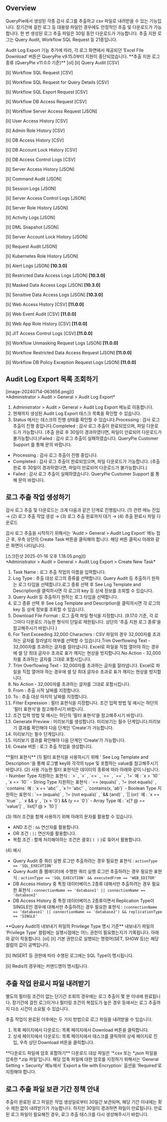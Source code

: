 
## Overview
QueryPie에서 생성된 각종 감사 로그를 추출하고 csv 파일로 내려받을 수 있는 기능입니다. 장기간에 걸친 로그 등 대용량 파일인 경우에도 안정적인 추출 및 다운로드가 가능합니다. 한 번 생성된 로그 추출 파일은 30일 동안 다운로드가 가능합니다. 추출 지원 로그는 Query Audit, Workflow SQL Request 등 21종입니다.

<Callout type="important">
Audit Log Export 기능 추가에 따라, 각 로그 화면에서 제공되던 ‘Excel File Download’ 버튼은 QueryPie v9.15.0부터 지원이 중단되었습니다. 
</Callout>

<Callout type="important">
**추출 지원 로그 종류 (QueryPie v11.0.0 기준)** 
[ol]
[li]
Query Audit [CSV] 

[li]
Workflow SQL Request [CSV] 

[li]
Workflow SQL Request for Query Details [CSV] 

[li]
Workflow SQL Export Request [CSV] 

[li]
Workflow DB Access Request [CSV] 

[li]
Workflow Server Access Request [JSON] 

[li]
User Access History [CSV] 

[li]
Admin Role History [CSV] 

[li]
DB Access History [CSV] 

[li]
DB Account Lock History [CSV] 

[li]
DB Access Control Logs [CSV] 

[li]
Server Access History [JSON] 

[li]
Command Audit [JSON] 

[li]
Session Logs [JSON] 

[li]
Server Access Control Logs [JSON] 

[li]
Server Role History [JSON] 

[li]
Activity Logs [JSON] 

[li]
DML Snapshot [JSON] 

[li]
Server Account Lock History [JSON] 

[li]
Request Audit [JSON] 

[li]
Kubernetes Role History [JSON] 

[li]
Alert Logs [JSON] **[10.3.0]**  

[li]
Restricted Data Access Logs [JSON] **[10.3.0]**  

[li]
Masked Data Access Logs [JSON] **[10.3.0]**  

[li]
Sensitive Data Access Logs [JSON] **[10.3.0]**  

[li]
Web Access History [CSV] **[11.0.0]** 

[li]
Web Event Audit [CSV] **[11.0.0]** 

[li]
Web App Role History [CSV] **[11.0.0]** 

[li]
JIT Access Control Logs [CSV] **[11.0.0]** 

[li]
Workflow Unmasking Request Logs [JSON] **[11.0.0]**  

[li]
Workflow Restricted Data Access Request [JSON] **[11.0.0]**  

[li]
Workflow DB Policy Exception Request Logs [JSON] **[11.0.0]**  


</Callout>

## Audit Log Export 목록 조회하기
<p align="center">
<div>[image-20240714-063656.png]()</div>
*Administrator &gt; Audit &gt; General &gt; Audit Log Export*
</p>

1. Administrator > Audit > General > Audit Log Export 메뉴로 이동합니다.
2. 현재까지 생성된 Audit Log Export 태스크 목록을 확인할 수 있습니다.
3. Status 에서는 태스크의 진행 상태를 확인할 수 있습니다.Processing : 감사 로그 추출이 진행 중입니다.Completed : 감사 로그 추출이 완료되었으며, 파일 다운로드가 가능합니다. (추출 완료 후 30일이 경과하였다면, 파일이 만료되어 다운로드가 불가능합니다.)Failed : 감사 로그 추출이 실패하였습니다. QueryPie Customer Support 를 통해 문의 바랍니다.
  * Processing : 감사 로그 추출이 진행 중입니다.
  * Completed : 감사 로그 추출이 완료되었으며, 파일 다운로드가 가능합니다. (추출 완료 후 30일이 경과하였다면, 파일이 만료되어 다운로드가 불가능합니다.)
  * Failed : 감사 로그 추출이 실패하였습니다. QueryPie Customer Support 를 통해 문의 바랍니다.

## 로그 추출 작업 생성하기
감사 로그 추출 및 다운로드는 크게 다음과 같은 단계로 진행됩니다. (1) 관련 메뉴 진입 → (2) 로그 추출 작업 생성 → (3) 로그 추출 완료까지 대기 → (4) 추출 완료시 파일 다운로드

감사 로그 추출을 시작하기 위해서는 ‘Audit &gt; General &gt; Audit Log Export’ 메뉴 접근 후, 우측 상단의 Create Task 버튼을 클릭해야 합니다. 해당 버튼 클릭시 아래와 같은 화면이 나타납니다.

<p align="center">
<div>[스크린샷 2025-01-16 오후 1.18.05.png]()</div>
*Administrator &gt; Audit &gt; General &gt; Audit Log Export &gt; Create New Task*
</p>

1. Task Name : 로그 추출 작업의 이름을 입력합니다.
2. Log Type : 추출 대상 로그의 종류를 선택합니다. Query Audit 등 추출하기 원하는 로그 타입을 선택합니다.로그 종류 선택 후 See Log Template and Description을 클릭하시면 각 로그의 key 등 상세 정보를 조회할 수 있습니다.
  1. Query Audit 등 추출하기 원하는 로그 타입을 선택합니다.
  2. 로그 종류 선택 후 See Log Template and Description을 클릭하시면 각 로그의 key 등 상세 정보를 조회할 수 있습니다.
3. Download File Format : 로그 출력 파일 형식을 지정합니다. (9.17.0 기준, 각 로그마다 다운로드 가능한 형식이 단일로 제한됩니다. 상단의 ‘추출 지원 로그 종류’을 참고해주시기 바랍니다.)
4. For Text Exceeding 32,000 Characters : CSV 파일의 경우 32,000자를 초과하는 글자를 잘라낼지 여부를 선택할 수 있습니다.Trim Overflowing Text - 32,000자를 초과하는 글자를 잘라냅니다. Excel로 파일을 직접 열어야 하는 경우에 셀 당 최대 글자수 초과로 표가 깨지는 현상을 방지합니다.No Action - 32,000자를 초과하는 글자를 그대로 포함시킵니다.
  1. Trim Overflowing Text - 32,000자를 초과하는 글자를 잘라냅니다. Excel로 파일을 직접 열어야 하는 경우에 셀 당 최대 글자수 초과로 표가 깨지는 현상을 방지합니다.
  2. No Action - 32,000자를 초과하는 글자를 그대로 포함시킵니다.
5. From : 추출 시작 날짜를 지정합니다.
6. To : 추출 대상 마지막 날짜를 지정합니다.
7. Filter Expression : 필터 표현식을 지정합니다. 조건 입력 방법 및 예시는 하단의 ‘필터 표현식’을 참고해주시기 바랍니다.
  1. 조건 입력 방법 및 예시는 하단의 ‘필터 표현식’을 참고해주시기 바랍니다.
8. Generate Preview : 미리보기를 생성합니다. 미리보기는 필수 단계입니다.미리보기 결과를 확인해야 다음 단계인 ‘Create’가 가능합니다.
  1. 미리보기는 필수 단계입니다.
  2. 미리보기 결과를 확인해야 다음 단계인 ‘Create’가 가능합니다.
9. Create 버튼 : 로그 추출 작업을 생성합니다.

<Callout type="important">
**필터 표현식** 
(1) 필터 표현식을 사용하시기 위해 ' See Log Template and Description '을 통해 로그별 key와 각각의 type 및 포함하는 value를 참고해주시기 바랍니다.  
(2) 사용 가능한 필터 표현식은 데이터의 종류에 따라 아래와 같이 나뉩니다. 
- Number Type 
지원하는 표현식 : `&gt;` , `&lt;` , `&lt;=` , `&gt;=` , `==` , `!=`  예 : `x &gt; `10`` , `x == `10`` 
- String Type 
지원하는 표현식 : `== (equals)` , `!= (not equals)` , `contains`  예 : `x == 'abc'` , `x != 'abc'` , `contains(x, 'ab')` 
- Boolean Type 
지원하는 표현식 : `== (equals)` , `!= (not equals)` , `&& (and)` , `|| (or)`  예 : `x == `true`` , ` x && y` , `(x &gt; `0`) && (y == `0`)` 
- Array Type 
예 : `x[? @ == 'value']` , `list[? @ &gt; `10`]` 

(3) 여러 조건을 함께 사용하기 위해 아래의 문자를 활용할 수 있습니다. 
- AND 조건 : `&&` 연산자를 활용합니다. 
- OR 조건 : `||` 연산자를 활용합니다. 
- 복합 조건 : 함께 처리해야하는 조건은 괄호( `( )` )로 묶어서 활용합니다. 

(4) 예시 
- Query Audit 중 쿼리 실행 로그만 추출하려는 경우 필요한 표현식 : `actionType == 'SQL_EXECUTION'` 
- Query Audit 중 웹에디터에 수행한 쿼리 실행 로그만 추출하려는 경우 필요한 표현식 : `actionType == 'SQL_EXECUTION' && executedFrom == 'WEB_EDITOR'` 
- DB Access History 중 특정 데이터베이스 2종류 대해서만 추출하려는 경우 필요한 표현식 : `connectionName == 'database1' || connectionName == 'database2'` 
- DB Access History 중 특정 데이터베이스 2종류이면서 Replication Type이 SINGLE인 경우에 대해서만 추출하려는 경우 필요한 표현식 : `(connectionName == 'database1' || connectionName == 'database2') && replicationType == 'SINGLE'` 
</Callout>

<Callout type="important">
**Query Audit의 내보내기 파일의 Privilege Type 명시 기준** 
내보내기 파일의 ‘Privilege Type’ 컬럼에는 실행시점에는 어느 권한이 필요했는지가 기록됩니다. 아래와 같이 작동합니다. 
[ol]
[li]
기본 권한으로 실행되는 명령어(SET, SHOW 등)는 해당 컬럼의 값이 공백입니다. 

[li]
INSERT 등 권한에 따라 수행된 로그에는 SQL Type이 명시됩니다. 

[li]
Redis의 경우에는 커맨드명이 명시됩니다. 


</Callout>

## 추출 작업 완료시 파일 내려받기
별도의 필터링 조건이 없는 단기간 조회의 경우에는 로그 추출이 몇 분 이내에 완료됩니다. 장기간에 걸친 로그이거나 필터링 조건의 복잡도가 높은 경우 등에서는 로그 추출까지 다소 시간이 소요될 수 있습니다.

추출 작업이 완료된 이후에는 두 가지 방법으로 로그 파일을 내려받을 수 있습니다.

1. 목록 페이지에서 다운로드: 목록 페이지에서 Download 버튼을 클릭합니다.
2. 상세 페이지에서 다운로드: 목록 페이지에서 태스크를 클릭하여 상세 페이지로 진입, 우측 상단 Download 버튼을 클릭합니다.

<Callout type="important">
**다운로드 파일에 암호 포함하기** 
다운로드 대상 파일은 ‘*.csv 또는 *.json 파일을 압축한 *.zip 파일’입니다. 
해당 압축 파일에 대한 암호를 지정하기 위해서는 ‘General Setting &gt; Security’ 메뉴에서 `Export a file with Encryption` 옵션을 ‘Required’로 지정해야 합니다. 
</Callout>

## 로그 추출 파일 보관 기간 정책 안내
추출이 완료된 로그 파일은 작업 생성일로부터 30일간 보관되며, 해당 기간 이내에는 횟수 제한 없이 내려받기가 가능합니다. 하지만 30일이 경과하면 파일이 만료됩니다. 만료된 로그 파일이 필요해진 경우, 로그 추출 태스크를 다시 생성해주시기 바랍니다.
